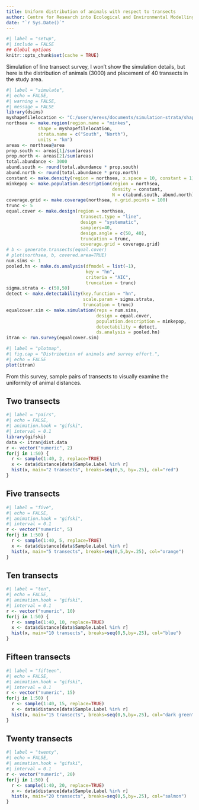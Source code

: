 ```yaml
---
title: Uniform distribution of animals with respect to transects
author: Centre for Research into Ecological and Environmental Modelling <br> **University of St Andrews**
date: "`r Sys.Date()`"
---
```


```r
#| label = "setup",
#| include = FALSE
## Global options
knitr::opts_chunk$set(cache = TRUE)
```

Simulation of line transect survey, I won't show the simulation details, but here is the distribution of animals (3000) and placement of 40 transects in the study area.


```r
#| label = "simulate",
#| echo = FALSE,
#| warning = FALSE,
#| message = FALSE
library(dsims)
myshapefilelocation <- "C:/users/erexs/documents/simulation-strata/shapefiles/StrataPrj.shp"#here("shapefiles/StrataPrj.shp")
northsea <- make.region(region.name = "minkes",
            shape = myshapefilelocation,
            strata.name = c("South", "North"),
            units = "km")
areas <- northsea@area
prop.south <- areas[1]/sum(areas)
prop.north <- areas[2]/sum(areas)
total.abundance <- 3000
abund.south <- round(total.abundance * prop.south)
abund.north <- round(total.abundance * prop.north)
constant <- make.density(region = northsea, x.space = 10, constant = 1)
minkepop <- make.population.description(region = northsea,
                                        density = constant,
                                        N = c(abund.south, abund.north))
coverage.grid <- make.coverage(northsea, n.grid.points = 100)
trunc <- 5
equal.cover <- make.design(region = northsea,
                            transect.type = "line",
                            design = "systematic",
                            samplers=40,
                            design.angle = c(50, 40),
                            truncation = trunc,
                            coverage.grid = coverage.grid)
# b <- generate.transects(equal.cover)
# plot(northsea, b, covered.area=TRUE)
num.sims <- 1
pooled.hn <- make.ds.analysis(dfmodel = list(~1),
                              key = "hn",
                              criteria = "AIC",
                              truncation = trunc)
sigma.strata <- c(50,50)
detect <- make.detectability(key.function = "hn",
                             scale.param = sigma.strata,
                             truncation = trunc)
equalcover.sim <- make.simulation(reps = num.sims,
                                  design = equal.cover,
                                  population.description = minkepop,
                                  detectability = detect,
                                  ds.analysis = pooled.hn)
itran <- run.survey(equalcover.sim)
```


```r
#| label = "plotmap",
#| fig.cap = "Distribution of animals and survey effort.",
#| echo = FALSE
plot(itran)
```

From this survey, sample pairs of transects to visually examine the uniformity of animal distances.

## Two transects
```r
#| label = "pairs",
#| echo = FALSE,
#| animation.hook = "gifski",
#| interval = 0.1
library(gifski)
data <- itran@dist.data
r <- vector("numeric", 2)
for(j in 1:50) {
  r <- sample(1:40, 2, replace=TRUE)
  x <- data$distance[data$Sample.Label %in% r]
  hist(x, main="2 transects", breaks=seq(0,5, by=.25), col="red")
}
```

## Five transects

```r
#| label = "five",
#| echo = FALSE,
#| animation.hook = "gifski",
#| interval = 0.1
r <- vector("numeric", 5)
for(j in 1:50) {
  r <- sample(1:40, 5, replace=TRUE)
  x <- data$distance[data$Sample.Label %in% r]
  hist(x, main="5 transects", breaks=seq(0,5,by=.25), col="orange")
}
```

## Ten transects

```r
#| label = "ten",
#| echo = FALSE,
#| animation.hook = "gifski",
#| interval = 0.1
r <- vector("numeric", 10)
for(j in 1:50) {
  r <- sample(1:40, 10, replace=TRUE)
  x <- data$distance[data$Sample.Label %in% r]
  hist(x, main="10 transects", breaks=seq(0,5,by=.25), col="blue")
}
```

## Fifteen transects

```r
#| label = "fifteen",
#| echo = FALSE,
#| animation.hook = "gifski",
#| interval = 0.1
r <- vector("numeric", 15)
for(j in 1:50) {
  r <- sample(1:40, 15, replace=TRUE)
  x <- data$distance[data$Sample.Label %in% r]
  hist(x, main="15 transects", breaks=seq(0,5,by=.25), col="dark green")
}
```

## Twenty transects

```r
#| label = "twenty",
#| echo = FALSE,
#| animation.hook = "gifski",
#| interval = 0.1
r <- vector("numeric", 20)
for(j in 1:50) {
  r <- sample(1:40, 20, replace=TRUE)
  x <- data$distance[data$Sample.Label %in% r]
  hist(x, main="20 transects", breaks=seq(0,5,by=.25), col="salmon")
}
```